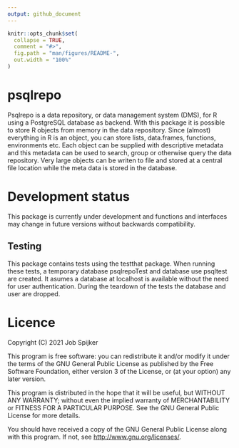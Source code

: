 ```yaml
---
output: github_document
---
```


<!-- README.md is generated from README.Rmd. Please edit that file -->

```r
knitr::opts_chunk$set(
  collapse = TRUE,
  comment = "#>",
  fig.path = "man/figures/README-",
  out.width = "100%"
)
```
# psqlrepo

Psqlrepo is a data repository, or  data management system (DMS), for R
using a PostgreSQL database as backend. With this package it is possible
to store R objects from memory in the data repository. Since (almost)
everything in R is an object, you can store lists, data.frames, functions,
environments etc. Each object can be supplied with descriptive metadata
and this metadata can be used to search, group or otherwise query the
data repository. Very large objects can be writen to file and stored
at a central file location while the meta data is stored in the
database.

# Development status

This package is currently under development and functions and
interfaces may change in future versions without backwards
compatibility.

## Testing

This package contains tests using the testthat package. When running
these tests, a temporary database psqlrepoTest and database use
psqltest are created. It asumes a database at localhost is available
without the need for user authentication. 
During the teardown of the tests the database and user
are dropped. 

# Licence

Copyright (C) 2021 Job Spijker

This program is free software: you can redistribute it and/or modify
it under the terms of the GNU General Public License as published by
the Free Software Foundation, either version 3 of the License, or
(at your option) any later version.

This program is distributed in the hope that it will be useful,
but WITHOUT ANY WARRANTY; without even the implied warranty of
MERCHANTABILITY or FITNESS FOR A PARTICULAR PURPOSE.  See the
GNU General Public License for more details.

You should have received a copy of the GNU General Public License
along with this program.  If not, see <http://www.gnu.org/licenses/>.

